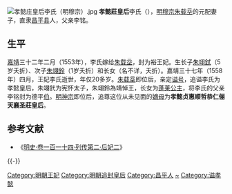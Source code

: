 [[File:孝懿庄皇后李氏（明穆宗）.jpg|thumb]]
'''孝懿莊皇后'''李氏（{{bd|1530年代||1558年||catIdx=L李}}），[[明穆宗|明穆宗朱载坖]]的元配妻子，直隶[[昌平区|昌平县]]人，父亲李铭。
==生平==
[[嘉靖|嘉靖]]三十二年二月（1553年），李氏嫁给[[明穆宗|朱载坖]]，封为裕王妃。生长子[[朱翊鉽|朱翊鉽]]（5岁夭折）、次子[[朱翊鈴_(明靖王)|朱翊鈴]]（1岁夭折）和长女（名不详，夭折）。嘉靖三十七年（1558年）四月，王妃李氏逝世，年仅20多岁。[[明穆宗|朱载坖]]即位后，亲定[[谥号|谥号]]，追谥李氏为孝懿皇后，朱翊釴为宪怀太子，朱翊鈴為靖悼王，长女为[[蓬萊公主|蓬莱公主]]，将李氏的父亲李铭封为德平[[伯爵|伯]]。[[明神宗|明神宗]]即位后，追尊这位从未见面的[[嫡庶|嫡母]]为'''孝懿贞惠顺哲恭仁俪天襄圣莊皇后'''。

==参考文献==
*《[[s:明史/卷114#孝懿庄皇后|明史·卷一百一十四·列传第二·后妃二]]》
{{-}}
{{明穆宗皇室}}
{{明朝皇后}}
{{明朝皇陵}}
[[Category:明朝王妃|Category:明朝王妃]]
[[Category:明朝追封皇后|Category:明朝追封皇后]]
[[Category:昌平人|Category:昌平人]]
[[Category:李姓|~]]
[[Category:谥孝懿|Category:谥孝懿]]